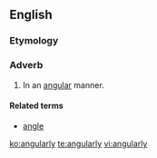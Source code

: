 ==English==
===Etymology===
{{suffix|angular|ly}}

===Adverb===
{{en-adv}}

# In an [[angular]] manner.

====Related terms====
*[[angle]]

[[ko:angularly]]
[[te:angularly]]
[[vi:angularly]]